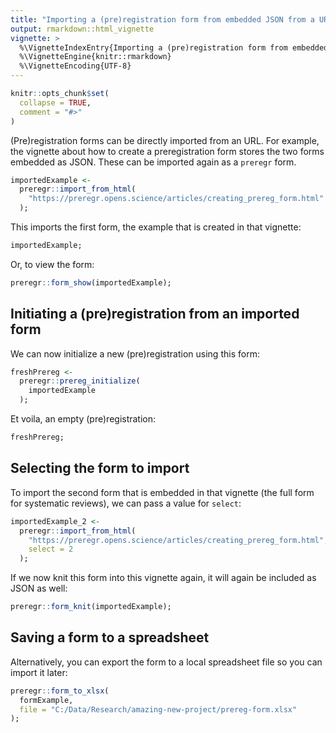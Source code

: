 ---
title: "Importing a (pre)registration form from embedded JSON from a URL"
output: rmarkdown::html_vignette
vignette: >
  %\VignetteIndexEntry{Importing a (pre)registration form from embedded JSON from a URL}
  %\VignetteEngine{knitr::rmarkdown}
  %\VignetteEncoding{UTF-8}
---

```{r, include = FALSE}
knitr::opts_chunk$set(
  collapse = TRUE,
  comment = "#>"
)
```

(Pre)registration forms can be directly imported from an URL. For example, the vignette about how to create a preregistration form stores the two forms embedded as JSON. These can be imported again as a `preregr` form.

```{r}
importedExample <-
  preregr::import_from_html(
    "https://preregr.opens.science/articles/creating_prereg_form.html"
  );
```

This imports the first form, the example that is created in that vignette:

```{r}
importedExample;
```

Or, to view the form:

```{r}
preregr::form_show(importedExample);
```

## Initiating a (pre)registration from an imported form

We can now initialize a new (pre)registration using this form:

```{r}
freshPrereg <-
  preregr::prereg_initialize(
    importedExample
  );
```

Et voila, an empty (pre)registration:

```{r}
freshPrereg;
```

## Selecting the form to import

To import the second form that is embedded in that vignette (the full form for systematic reviews), we can pass a value for `select`:

```{r}
importedExample_2 <-
  preregr::import_from_html(
    "https://preregr.opens.science/articles/creating_prereg_form.html",
    select = 2
  );
```

If we now knit this form into this vignette again, it will again be included as JSON as well:

```{r}
preregr::form_knit(importedExample);
```

## Saving a form to a spreadsheet

Alternatively, you can export the form to a local spreadsheet file so you can import it later:

```{r, eval=FALSE}
preregr::form_to_xlsx(
  formExample,
  file = "C:/Data/Research/amazing-new-project/prereg-form.xlsx"
);
```
